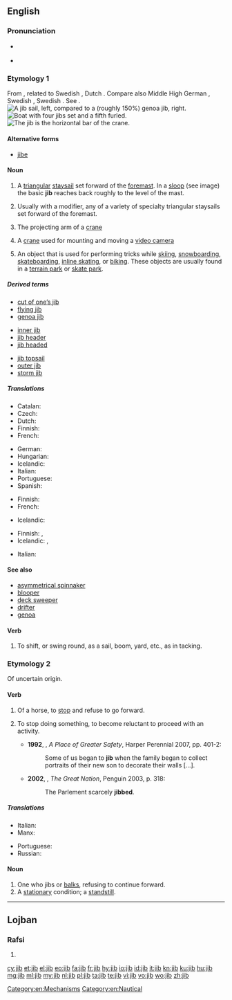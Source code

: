 ==English==
{{wikipedia|dab=Jib (disambiguation)}}

===Pronunciation===
* {{a|UK|US}} {{IPA|/dʒɪb/|lang=en}}
* {{rhymes|ɪb|lang=en}}

===Etymology 1===
From {{etyl|da|en}} {{m|da|gibbe||jib, jibe}}, related to Swedish {{m|sv|gippa||jib, jibe, jerk, make jump}}, Dutch {{m|nl|gijpen}} {{gloss|"to turn sails suddenly"; > English {{m|en|jibe}}}}. Compare also Middle High German {{m|gmh|gempeln||to spring}}, Swedish {{m|sv|guppa||to move up and down}}, Swedish {{m|sv|gumpa||to jump, spring}}. See {{l|en|jump}}.
[[Image:Jib vs genoa.svg|thumb|A '''jib''' sail, left, compared to a (roughly 150%) genoa jib, right.]]
[[File:Alexander von Humboldt 1 bearbeitet.JPG|thumb|Boat with four '''jibs''' set and a fifth furled.]]
[[File:Jib crane.jpg|thumb|The '''jib''' is the horizontal bar of the crane.]]
{{wikipedia}}

====Alternative forms====
* [[jibe]] {{qualifier|archaic}}

====Noun====
{{en-noun}}

# {{label|en|nautical}} A [[triangular]] [[staysail]] set forward of the [[foremast]]. In a [[sloop]] (see image) the basic '''jib''' reaches back roughly to the level of the mast.
# {{label|en|nautical}} Usually with a modifier, any of a variety of specialty triangular staysails set forward of the foremast.
# The projecting arm of a [[crane]]
# {{label|en|metonymy}} A [[crane]] used for mounting and moving a [[video camera]]
# An object that is used for performing tricks while [[skiing]], [[snowboarding]], [[skateboarding]], [[inline skating]], or [[biking]]. These objects are usually found in a [[terrain park]] or [[skate park]].

=====Derived terms=====
{{rel-top3|Terms derived from ''jib''}}
* [[cut of one's jib|cut of one’s jib]]
* [[flying jib]]
* [[genoa jib]]
{{rel-mid3}}
* [[inner jib]]
* [[jib header]]
* [[jib headed]]
{{rel-mid3}}
* [[jib topsail]]
* [[outer jib]]
* [[storm jib]]
{{rel-bottom}}

=====Translations=====
{{trans-top|basic jib}}
* Catalan: {{t+|ca|floc|m}}
* Czech: {{t+|cs|kosatka|f}}
* Dutch: {{t+|nl|fok}}
* Finnish: {{t+|fi|fokka}}
* French: {{t+|fr|foc|m}}
{{trans-mid}}
* German: {{t|de|Fock|f}}
* Hungarian: {{t|hu|orrvitorla}}
* Icelandic: {{t|is|fokka|f}}
* Italian: {{t+|it|fiocco|m}}
* Portuguese: {{t|pt|bujarrona|f}}
* Spanish: {{t+|es|foque|m}}
{{trans-bottom}}

{{trans-top|any of a variety of triangular sails}}
* Finnish: {{t|fi|keulapurje}}
* French: {{t+|fr|foc|m}}
{{trans-mid}}
* Icelandic: {{t|is|framsegl|n}}
{{trans-bottom}}

{{trans-top|projecting arm of a crane}}
* Finnish: {{t+|fi|puomi}}, {{t+|fi|jigi}}
* Icelandic: {{t|is|lyftiarmur|m}}, {{t|is|bóma|f}}
{{trans-mid}}
* Italian: {{t|it|braccio mobile}}
{{trans-bottom}}

====See also====
* [[asymmetrical spinnaker]]
* [[blooper]]
* [[deck sweeper]]
* [[drifter]]
* [[genoa]]

====Verb====
{{en-verb|jibb}}

# {{lb|en|mostly|nautical}} To shift, or swing round, as a sail, boom, yard, etc., as in tacking.

===Etymology 2===
Of uncertain origin.

====Verb====
{{en-verb|jibb}}

# Of a horse, to [[stop]] and refuse to go forward.
# {{label|en|figuratively}} To stop doing something, to become reluctant to proceed with an activity.
#* '''1992''', {{w|Hilary Mantel}}, ''A Place of Greater Safety'', Harper Perennial 2007, pp. 401-2:
#*: Some of us began to '''jib''' when the family began to collect portraits of their new son to decorate their walls [...].
#* '''2002''', {{w|Colin Jones (historian)|Colin Jones}}, ''The Great Nation'', Penguin 2003, p. 318:
#*: The Parlement scarcely '''jibbed'''.

=====Translations=====
{{trans-top|(horse) to stop, refuse to proceed}}
* Italian: {{t|it|impuntarsi}}
* Manx: {{t|gv|obb}}
{{trans-mid}}
* Portuguese: {{t+|pt|empacar}}
* Russian: {{t+|ru|арта́читься|n|impf}}
{{trans-bottom}}

====Noun====
{{en-noun}}

# One who jibs or [[balk]]s, refusing to continue forward.
# A [[stationary]] condition; a [[standstill]].

[[Category:en:Mechanisms]]
[[Category:en:Nautical]]

----

==Lojban==

===Rafsi===
{{jbo-rafsi}}

# {{jbo-rafsi of|jibri}}

[[cy:jib]]
[[et:jib]]
[[el:jib]]
[[eo:jib]]
[[fa:jib]]
[[fr:jib]]
[[hy:jib]]
[[io:jib]]
[[id:jib]]
[[it:jib]]
[[kn:jib]]
[[ku:jib]]
[[hu:jib]]
[[mg:jib]]
[[ml:jib]]
[[my:jib]]
[[nl:jib]]
[[pl:jib]]
[[ta:jib]]
[[te:jib]]
[[vi:jib]]
[[vo:jib]]
[[wo:jib]]
[[zh:jib]]